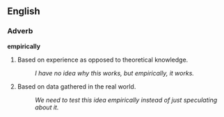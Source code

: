 ==English==

===Adverb===
'''empirically'''

# Based on experience as opposed to theoretical knowledge.
#: ''I have no idea why this works, but empirically, it works.''
# {{science}} Based on data gathered in the real world.
#: ''We need to test this idea empirically instead of just speculating about it.''
